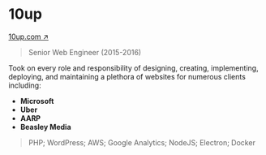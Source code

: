 # 10up

<Thick>[10up.com ↗](https://10up.com/)</Thick>

> Senior Web Engineer (2015-2016)

Took on every role and responsibility of designing, creating, implementing, deploying, and maintaining a plethora of websites for numerous clients including:

- **Microsoft**
- **Uber**
- **AARP**
- **Beasley Media**

> PHP; WordPress; AWS; Google Analytics; NodeJS; Electron; Docker
